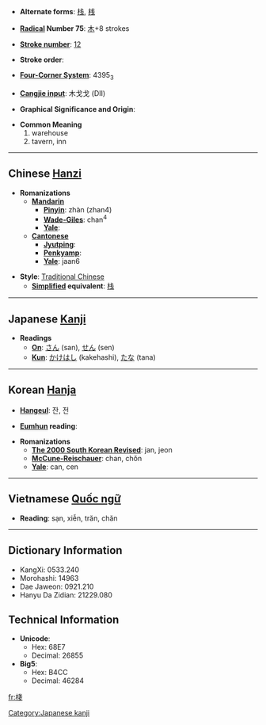* '''Alternate forms''': [[栈]], [[桟]]

* '''[[Wiktionary:Chinese radical index| Radical]] Number 75''': [[Wiktionary:Chinese radical index 木|木]]+8 strokes

* '''[[Wiktionary:Chinese total strokes index|Stroke number]]''': [[Wiktionary:Chinese total strokes index 12|12]]

* '''Stroke order''': 

* '''[[Wiktionary:Chinese four corner index|Four-Corner System]]''': 4395<sub>3</sub>

* '''[[Wiktionary:Chinese Cangjie index|Cangjie input]]''': 木戈戈 (DII)

* '''Graphical Significance and Origin''': 

* '''Common Meaning'''
*#warehouse
*# tavern, inn


----

== Chinese [[Hanzi]] ==

* '''Romanizations'''
** '''[[Mandarin]]'''
*** '''[[Pinyin]]''': zhàn (zhan4)
*** '''[[Wade-Giles]]''': chan<sup>4</sup>
*** '''[[Yale]]''': 
** '''[[Cantonese]]'''
*** '''[[Jyutping]]''':
*** '''[[Penkyamp]]''': 
*** '''[[Yale]]''': jaan6

* '''Style''': [[Traditional Chinese]] 
** '''[[Simplified Chinese|Simplified]] equivalent''': [[栈]]


----

== Japanese [[Kanji]] ==

* '''Readings'''
** '''[[On]]''': [[さん]] (san), [[せん]] (sen)
** '''[[Kun]]''': [[かけはし]] (kakehashi), [[たな]] (tana)


----

== Korean [[Hanja]] ==

* '''[[Hangeul]]''': 잔, 전

* '''[[Eumhun]] reading''': 

* '''Romanizations'''
** '''[[The 2000 South Korean Revised Romanization|The 2000 South Korean Revised]]''': jan, jeon
** '''[[McCune-Reischauer]]''': chan, chŏn
** '''[[Yale]]''': can, cen


----

== Vietnamese [[Quốc ngữ]] ==

* '''Reading''': sạn, xiễn, trăn, chăn

----

== Dictionary Information ==

* KangXi: 0533.240
* Morohashi: 14963
* Dae Jaweon: 0921.210
* Hanyu Da Zidian: 21229.080

== Technical Information ==

* '''Unicode''':
** Hex: 68E7
** Decimal: 26855
* '''Big5''':
** Hex: B4CC
** Decimal: 46284

[[Category:Japanese kanji]]

[[fr:棧]]